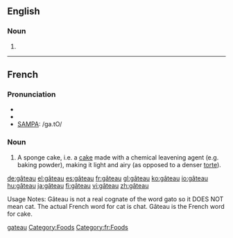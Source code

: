 ==English==

===Noun===
{{en-noun|gâteaux|pl2=gâteaus}}

# {{alternative form of|[[gateau]]}}

[[Category:English words spelled with diacritics|gateau]]
[[Category:Foods]]

----

==French==

===Pronunciation===
*{{audio|Fr-gâteau.ogg|audio}}
*{{IPA|lang=fr|/ɡa.tɔ/}}
*[[w:SAMPA|SAMPA]]: /ga.tO/

===Noun===
{{fr-noun|m|x}}

#A sponge cake, i.e. a [[cake]] made with a chemical leavening agent (e.g. baking powder), making it light and airy (as opposed to a denser [[torte]]).

[[Category:fr:Foods]]

[[de:gâteau]]
[[el:gâteau]]
[[es:gâteau]]
[[fr:gâteau]]
[[gl:gâteau]]
[[ko:gâteau]]
[[io:gâteau]]
[[hu:gâteau]]
[[ja:gâteau]]
[[fi:gâteau]]
[[vi:gâteau]]
[[zh:gâteau]]

Usage Notes: Gâteau is not a real cognate of the word gato so it DOES NOT mean cat. The actual French word for cat is chat. Gâteau is the French word for cake.